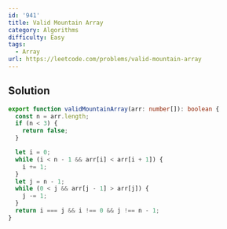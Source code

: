 ```yaml
---
id: '941'
title: Valid Mountain Array
category: Algorithms
difficulty: Easy
tags:
  - Array
url: https://leetcode.com/problems/valid-mountain-array
---
```


## Solution

```typescript filename="solution.ts" copy
export function validMountainArray(arr: number[]): boolean {
  const n = arr.length;
  if (n < 3) {
    return false;
  }

  let i = 0;
  while (i < n - 1 && arr[i] < arr[i + 1]) {
    i += 1;
  }
  let j = n - 1;
  while (0 < j && arr[j - 1] > arr[j]) {
    j -= 1;
  }
  return i === j && i !== 0 && j !== n - 1;
}
```
